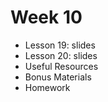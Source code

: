 
# Week 10

- Lesson 19: <Link to="/week-10/lesson-19">slides</Link>
- Lesson 20: <Link to="/week-10/lesson-20">slides</Link>
- Useful Resources
- Bonus Materials
- Homework
